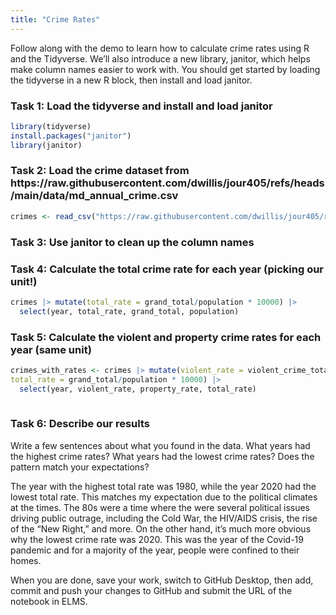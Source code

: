 ```yaml
---
title: "Crime Rates"
---
```


Follow along with the demo to learn how to calculate crime rates using R and the Tidyverse. We'll also introduce a new library, janitor, which helps make column names easier to work with. You should get started by loading the tidyverse in a new R block, then install and load janitor.

### Task 1: Load the tidyverse and install and load janitor

```r
library(tidyverse)
install.packages("janitor")
library(janitor)
```



### Task 2: Load the crime dataset from https://raw.githubusercontent.com/dwillis/jour405/refs/heads/main/data/md_annual_crime.csv

```r
crimes <- read_csv("https://raw.githubusercontent.com/dwillis/jour405/refs/heads/main/data/md_annual_crime.csv") |> clean_names()
```


### Task 3: Use janitor to clean up the column names



### Task 4: Calculate the total crime rate for each year (picking our unit!)

```r
crimes |> mutate(total_rate = grand_total/population * 10000) |>
  select(year, total_rate, grand_total, population)
```



### Task 5: Calculate the violent and property crime rates for each year (same unit)

```r
crimes_with_rates <- crimes |> mutate(violent_rate = violent_crime_total/population * 10000, property_rate = property_crime_total/population * 10000,
total_rate = grand_total/population * 10000) |>
  select(year, violent_rate, property_rate, total_rate)
  
```



### Task 6: Describe our results

Write a few sentences about what you found in the data. What years had the highest crime rates? What years had the lowest crime rates? Does the pattern match your expectations?

The year with the highest total rate was 1980, while the year 2020 had the lowest total rate. This matches my expectation due to the political climates at the times. The 80s were a time where the were several political issues driving public outrage, including the Cold War, the HIV/AIDS crisis, the rise of the "New Right," and more. 
On the other hand, it's much more obvious why the lowest crime rate was 2020. This was the year of the Covid-19 pandemic and for a majority of the year, people were confined to their homes.


When you are done, save your work, switch to GitHub Desktop, then add, commit and push your changes to GitHub and submit the URL of the notebook in ELMS.

